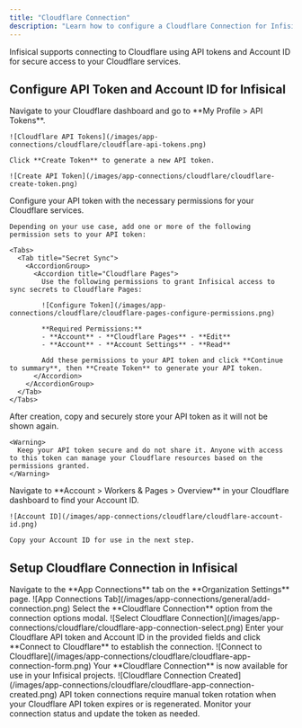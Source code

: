 ```yaml
---
title: "Cloudflare Connection"
description: "Learn how to configure a Cloudflare Connection for Infisical."
---
```


Infisical supports connecting to Cloudflare using API tokens and Account ID for secure access to your Cloudflare services.

## Configure API Token and Account ID for Infisical

<Steps>
  <Step title="Create API Token">
    Navigate to your Cloudflare dashboard and go to **My Profile > API Tokens**.

    ![Cloudflare API Tokens](/images/app-connections/cloudflare/cloudflare-api-tokens.png)

    Click **Create Token** to generate a new API token.

    ![Create API Token](/images/app-connections/cloudflare/cloudflare-create-token.png)

  </Step>
  <Step title="Configure Token Permissions">
    Configure your API token with the necessary permissions for your Cloudflare services.

    Depending on your use case, add one or more of the following permission sets to your API token:

    <Tabs>
      <Tab title="Secret Sync">
        <AccordionGroup>
          <Accordion title="Cloudflare Pages">
            Use the following permissions to grant Infisical access to sync secrets to Cloudflare Pages:

            ![Configure Token](/images/app-connections/cloudflare/cloudflare-pages-configure-permissions.png)

            **Required Permissions:**
            - **Account** - **Cloudflare Pages** - **Edit**
            - **Account** - **Account Settings** - **Read**

            Add these permissions to your API token and click **Continue to summary**, then **Create Token** to generate your API token.
          </Accordion>
        </AccordionGroup>
      </Tab>
    </Tabs>

  </Step>
  <Step title="Save Your API Token">
    After creation, copy and securely store your API token as it will not be shown again.

    <Warning>
      Keep your API token secure and do not share it. Anyone with access to this token can manage your Cloudflare resources based on the permissions granted.
    </Warning>

  </Step>
  <Step title="Get Account ID">
    Navigate to **Account > Workers & Pages > Overview** in your Cloudflare dashboard to find your Account ID.

    ![Account ID](/images/app-connections/cloudflare/cloudflare-account-id.png)

    Copy your Account ID for use in the next step.

  </Step>
</Steps>

## Setup Cloudflare Connection in Infisical

<Steps>
  <Step title="Navigate to App Connections">
    Navigate to the **App Connections** tab on the **Organization Settings**
    page. ![App Connections
    Tab](/images/app-connections/general/add-connection.png)
  </Step>
  <Step title="Add Connection">
    Select the **Cloudflare Connection** option from the connection options
    modal. ![Select Cloudflare
    Connection](/images/app-connections/cloudflare/cloudflare-app-connection-select.png)
  </Step>
  <Step title="Input Credentials">
    Enter your Cloudflare API token and Account ID in the provided fields and
    click **Connect to Cloudflare** to establish the connection. ![Connect to
    Cloudflare](/images/app-connections/cloudflare/cloudflare-app-connection-form.png)
  </Step>
  <Step title="Connection Created">
    Your **Cloudflare Connection** is now available for use in your Infisical
    projects. ![Cloudflare Connection
    Created](/images/app-connections/cloudflare/cloudflare-app-connection-created.png)
  </Step>
</Steps>

<Info>
  API token connections require manual token rotation when your Cloudflare API
  token expires or is regenerated. Monitor your connection status and update the
  token as needed.
</Info>
